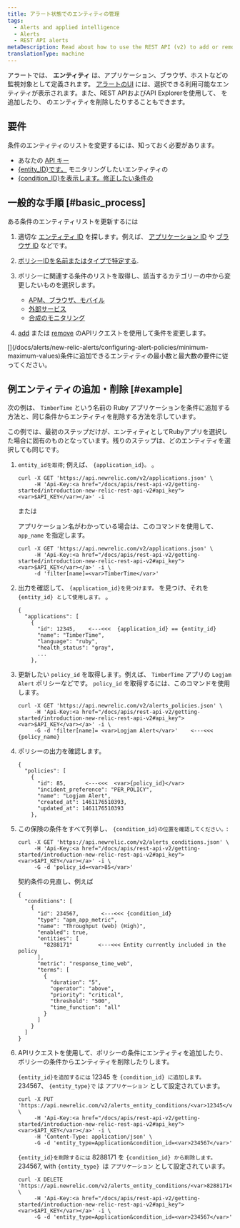 ```yaml
---
title: アラート状態でのエンティティの管理
tags:
  - Alerts and applied intelligence
  - Alerts
  - REST API alerts
metaDescription: Read about how to use the REST API (v2) to add or remove apps and other entities from an alerts policy condition.
translationType: machine
---
```


アラートでは、 **エンティティ** は、アプリケーション、ブラウザ、ホストなどの監視対象として定義されます。 [アラートのUI](/docs/alerts/new-relic-alerts/defining-conditions/select-product-targets-alert-condition) には、選択できる利用可能なエンティティが表示されます。また、REST APIおよびAPI Explorerを使用して、 [](https://rpm.newrelic.com/api/explore/alerts_entity_conditions/add)を追加したり、 [](https://rpm.newrelic.com/api/explore/alerts_entity_conditions/remove)のエンティティを削除したりすることもできます。

## 要件

条件のエンティティのリストを変更するには、知っておく必要があります。

* あなたの [API キー](/docs/apis/rest-api-v2/getting-started/introduction-new-relic-rest-api-v2#api_key)
* [&#x7B;entity_ID}です。](/docs/alerts/new-relic-alerts/getting-started/alerts-glossary#alert-entity) モニタリングしたいエンティティの
* [&#x7B;condition_ID}を表示します。修正したい条件の](/docs/alerts/new-relic-alerts/getting-started/alerts-glossary#alert-condition)

## 一般的な手順 [#basic_process]

ある条件のエンティティリストを更新するには

1. 適切な [エンティティ ID](/docs/alerts/new-relic-alerts/getting-started/alerts-glossary#alert-entity) を探します。例えば、 [アプリケーション ID](/docs/apis/rest-api-v2/requirements/listing-host-instance-application-server-ids) や [ブラウザ ID](/docs/apis/rest-api-v2/browser-examples-v2/adding-or-listing-browser-apps-api-v2#specific-browser-app) などです。

2. [ポリシーIDを名前またはタイプで特定する](/docs/apm/apis/alert-examples-v2/listing-policies-api-v2#single_policy).

3. ポリシーに関連する条件のリストを取得し、該当するカテゴリーの中から変更したいものを選択します。

   * [APM、ブラウザ、モバイル](/docs/alerts/new-relic-alerts/rest-api-alerts/rest-api-calls-new-relic-alerts#conditions)
   * [外部サービス](/docs/alerts/new-relic-alerts/rest-api-alerts/rest-api-calls-new-relic-alerts#ext-services-conditions)
   * [合成のモニタリング](/docs/alerts/new-relic-alerts/rest-api-alerts/rest-api-calls-new-relic-alerts#synthetics-conditions)

4. [add](/docs/alerts/new-relic-alerts/rest-api-alerts/rest-api-calls-new-relic-alerts#add-entity) または [remove](/docs/alerts/new-relic-alerts/rest-api-alerts/rest-api-calls-new-relic-alerts#remove_entity) のAPIリクエストを使用して条件を変更します。

<Callout variant="important">
  [](/docs/alerts/new-relic-alerts/configuring-alert-policies/minimum-maximum-values)条件に追加できるエンティティの最小数と最大数の要件に従ってください。
</Callout>

## 例エンティティの追加・削除 [#example]

次の例は、 `TimberTime` という名前の Ruby アプリケーションを条件に追加する方法と、同じ条件からエンティティを削除する方法を示しています。

この例では、最初のステップだけが、エンティティとしてRubyアプリを選択した場合に固有のものとなっています。残りのステップは、どのエンティティを選択しても同じです。

1. `entity_idを取得`; 例えば、 `{application_id}。` 。

   ```
   curl -X GET 'https://api.newrelic.com/v2/applications.json' \
        -H 'Api-Key:<a href="/docs/apis/rest-api-v2/getting-started/introduction-new-relic-rest-api-v2#api_key"><var>$API_KEY</var></a>' -i
   ```

   または

   アプリケーション名がわかっている場合は、このコマンドを使用して、 `app_name` を指定します。

   ```
   curl -X GET 'https://api.newrelic.com/v2/applications.json' \
        -H 'Api-Key:<a href="/docs/apis/rest-api-v2/getting-started/introduction-new-relic-rest-api-v2#api_key"><var>$API_KEY</var></a>' -i \
        -d 'filter[name]=<var>TimberTime</var>'
   ```

2. 出力を確認して、 `{application_id}を見つけます。` を見つけ、それを `{entity_id} として使用します。` 。

   ```
   {
     "applications": [
       {
         "id": 12345,    <---<<<  {application_id} == {entity_id}
         "name": "TimberTime",
         "language": "ruby",
         "health_status": "gray",
         ...
       },
   ```

3. 更新したい `policy_id` を取得します。例えば、 `TimberTime` アプリの `Logjam Alert` ポリシーなどです。 `policy_id` を取得するには、このコマンドを使用します。

   ```
   curl -X GET 'https://api.newrelic.com/v2/alerts_policies.json' \
        -H 'Api-Key:<a href="/docs/apis/rest-api-v2/getting-started/introduction-new-relic-rest-api-v2#api_key"><var>$API_KEY</var></a>' -i \
        -G -d 'filter[name]= <var>Logjam Alert</var>'    <---<<<  {policy_name}
   ```

4. ポリシーの出力を確認します。

   ```
   {
     "policies": [
       {
         "id": 85,      <---<<<  <var>{policy_id}</var>
         "incident_preference": "PER_POLICY",
         "name": "Logjam Alert",
         "created_at": 1461176510393,
         "updated_at": 1461176510393
       },
   ```

5. この保険の条件をすべて列挙し、 `{condition_id}の位置を確認してください。`:

   ```
   curl -X GET 'https://api.newrelic.com/v2/alerts_conditions.json' \
        -H 'Api-Key:<a href="/docs/apis/rest-api-v2/getting-started/introduction-new-relic-rest-api-v2#api_key"><var>$API_KEY</var></a>' -i \
        -G -d 'policy_id=<var>85</var>'
   ```

   契約条件の見直し、例えば

   ```
   {
     "conditions": [
       {
         "id": 234567,       <---<<< {condition_id}
         "type": "apm_app_metric",
         "name": "Throughput (web) (High)",
         "enabled": true,
         "entities": [
           "8288171"        <---<<< Entity currently included in the policy
         ],
         "metric": "response_time_web",
         "terms": [
           {
             "duration": "5",
             "operator": "above",
             "priority": "critical",
             "threshold": "500",
             "time_function": "all"
           }
         ]
       }
     ]
   }
   ```

6. APIリクエストを使用して、ポリシーの条件にエンティティを追加したり、ポリシーの条件からエンティティを削除したりします。

   `{entity_id}を追加するには` 12345 を `{condition_id} に追加します。` 234567、 `{entity_type}で` は `アプリケーション` として設定されています。

   ```
   curl -X PUT 'https://api.newrelic.com/v2/alerts_entity_conditions/<var>12345</var>.json' \
        -H 'Api-Key:<a href="/docs/apis/rest-api-v2/getting-started/introduction-new-relic-rest-api-v2#api_key"><var>$API_KEY</var></a>' -i \
        -H 'Content-Type: application/json' \
        -G -d 'entity_type=Application&condition_id=<var>234567</var>'
   ```

   `{entity_id}を削除するには` 8288171 を `{condition_id} から削除します。` 234567, with `{entity_type} `は `アプリケーション` として設定されています。

   ```
   curl -X DELETE 'https://api.newrelic.com/v2/alerts_entity_conditions/<var>8288171</var>.json' \
        -H 'Api-Key:<a href="/docs/apis/rest-api-v2/getting-started/introduction-new-relic-rest-api-v2#api_key"><var>$API_KEY</var></a>' -i \
        -G -d 'entity_type=Application&condition_id=<var>234567</var>'
   ```